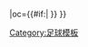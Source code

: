 {{fb team |t=-{zh-hans:莱加内斯;zh-hk:雷加利斯;}- |tan=利根尼斯體育會 |tc=ESP |abb={{#if:{{{abb|}}}|LEG{{0}}}} |oc={{#if:{{{oc|}}}|{{{oc}}} }} }}<!--
--><noinclude>[[Category:足球模板]]</noinclude>